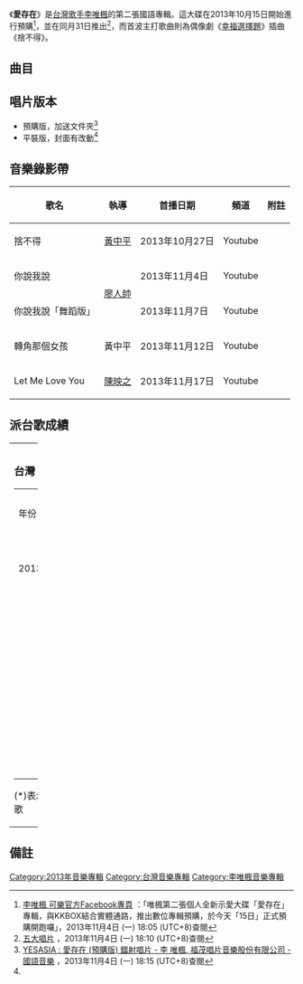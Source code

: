 {{noteTA
|1=zh:陳子杰;zh-hans:陈子杰;zh-hant:陳子杰;zh-cn:陈子杰;zh-tw:陳子杰;zh-hk:陳子杰;zh-sg:陈子杰;zh-mo:陳子杰;
}}
{{Album infobox | <!-- See Wikipedia:WikiProject_Albums -->
|  Name        = 愛存在
|  Type        = [[專輯|專輯]]
|  Artist      = [[李唯楓|李唯楓]]
|  Cover       = 李唯楓 愛存在.jpg
|  Released    = 2013年10月31日
|  Recorded    = 2013年
|  Genre       = [[國語流行音樂|國語流行音樂]]
|  Length      = 42:48
|  Label       = [[大聲音樂|大聲音樂]]製作<br>[[福茂唱片|福茂唱片]]發行
|  Number      = 
|  Producer    = 見[[#曲目|曲目列表]]
|  Last album  = [[渴了|渴了]]<br />（2012年）
|  This album  = '''愛存在'''<br />（2013年）
|  Next album  = 
}}
《'''愛存在'''》是[[台灣|台灣]][[歌手|歌手]][[李唯楓|李唯楓]]的第二張國語專輯。這大碟在2013年10月15日開始進行預購<ref>[https://www.facebook.com/LiWeiFeng.coke 李唯楓 可樂官方Facebook專頁] {{Wayback|url=https://www.facebook.com/LiWeiFeng.coke |date=20210413155332 }}：「唯楓第二張個人全新示愛大碟「愛存在」專輯，與KKBOX結合實體通路，推出數位專輯預購，於今天「15日」正式預購開跑囉」，2013年11月4日 (一) 18:05 (UTC+8)查閱{{zh-hant}}</ref>，並在同月31日推出<ref name="fiv">[http://www.5music.com.tw/CDList-C.asp?cdno=434475679553 五大唱片] {{Wayback|url=http://www.5music.com.tw/CDList-C.asp?cdno=434475679553 |date=20131130054212 }}，2013年11月4日 (一) 18:10 (UTC+8)查閱{{zh-hant}}</ref>，而首波主打歌曲則為偶像劇《[[幸福選擇題|幸福選擇題]]》插曲《捨不得》。

==曲目==
{{Tracklist
| total_length = 42:48
| all_producer = [[小螞蟻|小螞蟻]]

| title1 = Let Me Love You
| note1 = 
| longnote1 = 第四主打<ref name="bok">[http://www.books.com.tw/exep/cdfile.php?item=0020174686 博客來音樂館>李唯楓 / 愛存在] {{webarchive|url=https://web.archive.org/web/20131113154022/http://www.books.com.tw/exep/cdfile.php?item=0020174686 |date=2013-11-13 }}，2013年11月4日 (一) 18:20 (UTC+8)查閱{{zh-hant}}</ref><br>偶像劇《幸福選擇題》插曲
| music1 = [[游政豪|游政豪]]
| lyrics1 = 游政豪
| arranger1 = [[黃雨勳|黃雨勳]]
| length1 = 5:10

| title2 = 你說我說
| note2 = 
| longnote2 = 第二主打<ref name="bok"/>
| music2 = [[周菲比|周菲比]]<br>[[陳又齊|陳又齊]]
| lyrics2 = 周菲比<br>陳又齊
| arranger2 = [[陳子杰|陳子杰]]
| length2 = 3:28

| title3 = 捨不得
| note3 = 
| longnote3 = 第一主打<ref name="bok"/><br>偶像劇《幸福選擇題》插曲
| music3 = [[鴉片丹|鴉片丹]]
| lyrics3 = [[淺紫|淺紫]]<br>[[左克蕙|左克蕙]]
| arranger3 = [[蔡庭貴|蔡庭貴]]
| length3 = 4:40

| title4 = 轉角那個女孩
| note4 = 
| longnote4 = 第三主打<ref name="bok"/><br>偶像劇《幸福選擇題》插曲
| music4 = [[姚書寰|姚書寰]]（姚頭）
| lyrics4 = 姚書寰
| arranger4 = -{[[涂惠源|涂惠源]]}-
| length4 = 4:28

| title5 = 只要你願意
| note5 = 
| longnote5 = 
| music5 = [[呂至傑|呂至傑]]
| lyrics5 = [[許愛米|許愛米]]
| arranger5 = 黃雨勳
| length5 = 4:21

| title6 = 你是我的寶貝
| note6 = 
| longnote6 = 
| music6 = [[唐湘智|唐湘智]]<br>[[梁文灝|梁文灝]]
| lyrics6 = [[代岳東|代岳東]]<br>唐湘智
| arranger6 = -{涂惠源}-
| length6 = 4:06

| title7 = 愛存在
| note7 = 
| longnote7 = 
| music7 = [[溫智皓|溫智皓]]
| lyrics7 = 溫智皓
| arranger7 = 蔡庭貴
| length7 = 3:56

| title8 = So Hot
| note8 = 
| longnote8 = 
| music8 = [[金大洲|金大洲]]
| lyrics8 = [[天天_(作詞人)|天天]]<br>[[健甯|健-{甯}-]]
| arranger8 = 陳子杰
| length8 = 3:49

| title9 = 從今天以後
| note9 = 
| longnote9 = 
| music9 = 李榮浩
| lyrics9 = 李榮浩
| arranger9 = 黃雨勳
| length9 = 4:40

| title10 = Don't Say Goodnight
| note10 = 
| longnote10 = 
| music10 = [[崔迪|崔迪]]
| lyrics10 = [[娜偲瓴|娜偲瓴]]
| arranger10 = -{涂惠源}-
| length10 = 4:05

}}

==唱片版本==
*預購版，加送文件夾<ref>[http://www.yesasia.com/global/%E6%84%9B%E5%AD%98%E5%9C%A8-%E9%A0%90%E8%B3%BC%E7%89%88/1034201080-0-0-0-zh_TW/info.html YESASIA : 愛存在 (預購版)  鐳射唱片 - 李 唯楓, 福茂唱片音樂股份有限公司 - 國語音樂] {{Wayback|url=http://www.yesasia.com/global/%E6%84%9B%E5%AD%98%E5%9C%A8-%E9%A0%90%E8%B3%BC%E7%89%88/1034201080-0-0-0-zh_TW/info.html |date=20131103011918 }}，2013年11月4日 (一) 18:15 (UTC+8)查閱{{zh-hant}}</ref>
*平裝版，封面有改動<ref name="fiv"/>

==音樂錄影帶==
{| class="wikitable"
! 歌名 !! 執導 !! 首播日期 !! 頻道 !! 附註
|-
| 捨不得 || [[黃中平|黃中平]] ||2013年10月27日||Youtube||
|-
| 你說我說 ||rowspan="2"| [[廖人帥|廖人帥]] ||2013年11月4日||Youtube||
|-
| 你說我說「舞蹈版」 ||2013年11月7日||Youtube||
|-
| 轉角那個女孩 || 黃中平 ||2013年11月12日||Youtube||
|-
| Let Me Love You || [[陳映之|陳映之]] ||2013年11月17日||Youtube||
|}

==派台歌成績==
{| border="0" cellpadding="5" width="100%"
|----- valign="top"
| width="50%" | || width="50%" | 
|-----
| valign="top" |

===台灣===
{| class="wikitable"
|- 
| 年份 || 歌曲 ||幽浮||Hito||MTV
|-
| 2013 || 捨不得 || '''1''' || 6 || 10
|-
|  || 你說我說 || 4 || 6 || 5
|-
|  || 轉角那個女孩 || 9 || - || 8
|}

(*)表示仍在榜上
'''粗體'''表示冠軍歌

| valign="top" |

===马来西亚===
{| class="wikitable" 
|- 
| 年份 || 歌曲 ||988
|-
| 2013 || 轉角那個女孩 || 14
|}

(*)表示仍在榜上
'''粗體'''表示冠軍歌

|}

==備註 ==
<div class="references-small">
<references></references>
</div>

[[Category:2013年音樂專輯|Category:2013年音樂專輯]]
[[Category:台灣音樂專輯|Category:台灣音樂專輯]]
[[Category:李唯楓音樂專輯|Category:李唯楓音樂專輯]]